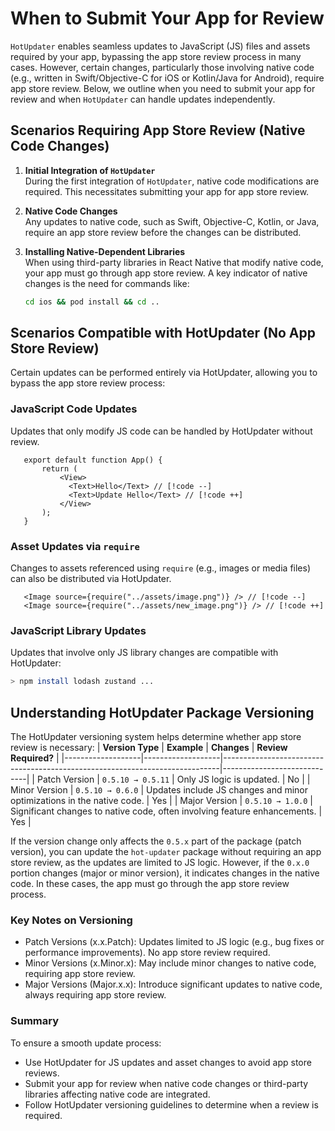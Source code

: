 # When to Submit Your App for Review

`HotUpdater` enables seamless updates to JavaScript (JS) files and assets required by your app, bypassing the app store review process in many cases. However, certain changes, particularly those involving native code (e.g., written in Swift/Objective-C for iOS or Kotlin/Java for Android), require app store review. Below, we outline when you need to submit your app for review and when `HotUpdater` can handle updates independently.

## Scenarios Requiring App Store Review (Native Code Changes)


1. **Initial Integration of `HotUpdater`**  
   During the first integration of `HotUpdater`, native code modifications are required. This necessitates submitting your app for app store review.

2. **Native Code Changes**  
   Any updates to native code, such as Swift, Objective-C, Kotlin, or Java, require an app store review before the changes can be distributed.

3. **Installing Native-Dependent Libraries**  
   When using third-party libraries in React Native that modify native code, your app must go through app store review. A key indicator of native changes is the need for commands like:
   ```bash
   cd ios && pod install && cd ..
   ```


## Scenarios Compatible with HotUpdater (No App Store Review)

Certain updates can be performed entirely via HotUpdater, allowing you to bypass the app store review process:

### JavaScript Code Updates

Updates that only modify JS code can be handled by HotUpdater without review.

```tsx
   export default function App() {
       return (
           <View>
             <Text>Hello</Text> // [!code --]
             <Text>Update Hello</Text> // [!code ++]
           </View>
       );
   }
   ```

### Asset Updates via `require`

Changes to assets referenced using `require` (e.g., images or media files) can also be distributed via HotUpdater.

```tsx
   <Image source={require("../assets/image.png")} /> // [!code --]
   <Image source={require("../assets/new_image.png")} /> // [!code ++]
   ```


### JavaScript Library Updates

Updates that involve only JS library changes are compatible with HotUpdater:

```sh
> npm install lodash zustand ...
```

## Understanding HotUpdater Package Versioning

The HotUpdater versioning system helps determine whether app store review is necessary:
| **Version Type** | **Example**       | **Changes**                                                                 | **Review Required?**        |
|-------------------|-------------------|-----------------------------------------------------------------------------|-----------------------------|
| Patch Version     | `0.5.10 → 0.5.11` | Only JS logic is updated.                                                  | No                          |
| Minor Version     | `0.5.10 → 0.6.0` | Updates include JS changes and minor optimizations in the native code.     | Yes                         |
| Major Version     | `0.5.10 → 1.0.0` | Significant changes to native code, often involving feature enhancements.  | Yes                         |

If the version change only affects the `0.5.x` part of the package (patch version), you can update the `hot-updater` package without requiring an app store review, as the updates are limited to JS logic. However, if the `0.x.0` portion changes (major or minor version), it indicates changes in the native code. In these cases, the app must go through the app store review process.

### Key Notes on Versioning
-	Patch Versions (x.x.Patch): Updates limited to JS logic (e.g., bug fixes or performance improvements). No app store review required.
-	Minor Versions (x.Minor.x): May include minor changes to native code, requiring app store review.
-	Major Versions (Major.x.x): Introduce significant updates to native code, always requiring app store review.

### Summary

To ensure a smooth update process:
-	Use HotUpdater for JS updates and asset changes to avoid app store reviews.
-	Submit your app for review when native code changes or third-party libraries affecting native code are integrated.
-	Follow HotUpdater versioning guidelines to determine when a review is required.